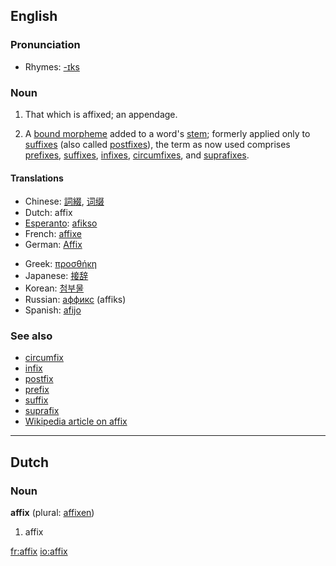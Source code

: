 {{see|Affix}}
==English==

===Pronunciation===
*Rhymes: [[Rhymes:English:-ɪks|-ɪks]]

===Noun===
{{en-noun|es}}
#That which is affixed; an appendage.
#{{linguistics}} A [[bound morpheme]] added to a word's [[stem]]; formerly applied only to [[suffix]]es (also called [[postfix]]es), the term as now used comprises [[prefix]]es, [[suffix]]es, [[infix]]es, [[circumfix]]es, and [[suprafix]]es.

====Translations====
{{top}}
*Chinese: [[詞綴]], [[词缀]]
*Dutch: affix {{n}}
*[[Esperanto]]: [[afikso]]
*French: [[affixe]]
*German: [[Affix]]
{{mid}}
*Greek: [[προσθήκη]] {{f}}
*Japanese: [[接辞]]
*Korean: [[첨부물]]
*Russian: [[аффикс]] {{n}} (affiks)
*Spanish: [[afijo]] {{m}}
{{bottom}}

===See also===
*[[circumfix]]
*[[infix]]
*[[postfix]]
*[[prefix]]
*[[suffix]]
*[[suprafix]]
*[[w:Affix|Wikipedia article on affix]]

----

==Dutch==
===Noun===
'''affix''' {{n}} (plural: [[affixen]])

# affix

[[fr:affix]]
[[io:affix]]